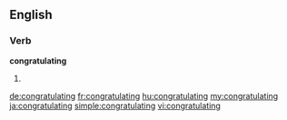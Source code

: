 
==English==

===Verb===
'''congratulating'''

# {{present participle of|congratulate}}

[[de:congratulating]]
[[fr:congratulating]]
[[hu:congratulating]]
[[my:congratulating]]
[[ja:congratulating]]
[[simple:congratulating]]
[[vi:congratulating]]